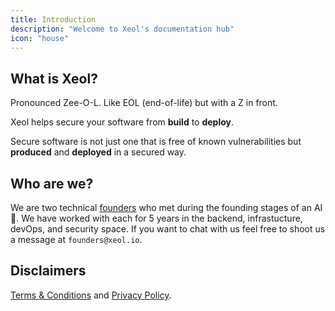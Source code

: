 ```yaml
---
title: Introduction
description: "Welcome to Xeol's documentation hub"
icon: "house"
---
```


## What is Xeol?
<Tip>Pronounced Zee-O-L. Like EOL (end-of-life) but with a Z in front.</Tip>

Xeol helps secure your software from **build** to **deploy**.

Secure software is not just one that is free of known vulnerabilities but **produced** and **deployed** in a secured way.

## Who are we?
We are two technical [founders](https://www.xeol.io/about-us) who met during the founding stages of an AI 🦄. We have worked with each for 5 years in the backend, infrastucture, devOps, and security space. If you want to chat with us feel free to shoot us a message at `founders@xeol.io`.

## Disclaimers
[Terms & Conditions](https://www.xeol.io/terms-and-conditions) and [Privacy Policy](https://www.xeol.io/privacy-policy).